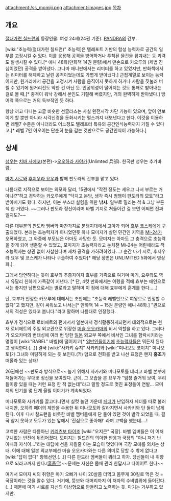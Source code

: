 attachment:/ss_momiji.png
attachment:images.jpg
[[목차]]
== 개요 ==
[[절대가련 칠드런]]의 등장인물. 여성 24세(24권 기준). [[PANDRA]]의 간부.

[wiki:"초능력(절대가련 칠드런)" 초능력]은 텔레포트 기반의 합성 능력자로 공간의 일부를 고정시킬 수 있다. 이를 응용해 공격을 방어하거나 투척된 물건을 튕겨내는 등 괴력도 발생시킬 수 있다.[* 애니 48화(만화책 14권 분량)에서 맨손으로 카오루의 (제법 진심이었던) 공격을 받아냈다. 그나마 애니판에서는 리미터를 하고 있었지만, 만화책에서는 리미터를 해제하고 날린 공격이었는데도 가볍게 받아냈다.] 근접계열로 보이는 능력이지만, 원거리에서 공간을 고정시켜 사람을 움직이지 못하게 하거나 사람을 짓눌러 버릴 수 있기에 원거리전도 약한 건 아닌 듯. 인공위성이 떨어지는 것도 통째로 받아내는 걸로 볼 때,[* 충격이 워낙 강해서 본인도 기절해 버렸지만, 거의 완벽하게 받아냈다.] 방어력 쪽으로는 거의 독보적인 듯 하다.

항상 끼고 다니는 고글 비슷한 선글라스는 사실 완전시각 차단 기능이 있으며, 앞이 안보이게 할 뿐만 아니라 시각신경을 둔화시키는 펄스까지 내보낸다고 한다. 이것을 이용하면 레벨7 수준은 아니더라도 어느정도 텔레포터 특유의 공간인식능력까지 가질 수 있다고.[* 레벨 7인 아오이는 단순히 눈을 감는 것만으로도 공간인식이 가능하다.]

== 상세 ==
[[성우]]는 [[치바 사에코]](본편)->[[오오하라 사야카]](Unlimted 兵部). 한국판 성우는 추가바람.

[[마기 시로]]와 [[후지우라 요우]]과 함께 판도라의 간부를 맡고 있다.

나름대로 지적으로 보이는 외모와 달리, 15권에서 "작전 정도는 세우고 나서 부르는 거 아냐!?"하고 경악하는 카오루에게 "닥치고 본방, 생각 즉시 범행이 판도라의 모토"라고 받아치기도 했다. 하지만, 이는 부스터 실험을 위한 '''낚시.''' 일부로 밀리는 척 & 그냥 부른 척 한 거였다. ~~그러나 판도라 정신이라며 바벨 기지로 쳐들어간 걸 보면 어쩌면 진짜일지도?~~

다른 대부분의 판도라 멤버와 마찬가지로 분쟁지대에서 고아가 되어 [[효부 쿄스케]]에게 구출되었다. 본래는 초능력자가 아니었던듯 하나 모미지가 살던 민간인 지역을 [[Mi-24]]가 오폭하였고, 그 와중에 부모님은 아마도 사망한 듯. 모미지는 아마도 그 충격으로 초능력을 갖게 되어 생존할 수 있었고, 모미지가 초능력자라고 눈치챈 Mi-24는 어린애라도 적 초능력자는 상관 없이 사살한다며 재차 공격을 가하려하였다. 그 순간 마기 시로, 후지우라 요우 및 쿄스케가 나타나 구출하여 주었다[* 해당 장면은 UNLIMITED 5화에서 영상화.].

그래서 당연하다는 듯이 효부의 추종자이자 효부를 가족으로 여기며 마기, 요우와도 역시 유달리 친하게 가족같이 지낸다. [* 단, 4컷 만화에서는 어렸을 적에 효부는 애인으로서는 좋지만 남편으로서는 별로라고 말하며 이 점에 대해 효부에게 훈계를 한다.....]

단, 효부가 인정한 카오루에 대해서는 초반에는 "초능력 레벨만으로 여왕으로 인정할 수 없다"고 했지만, 같이 싸워보고 나서는[* 만화책 14 ~ 15권 분량인 애니 48화.] "퀸으로서의 적성은 있다고 봅니다."라고 말하며 나름대로 인정했다.

효부가 정식으로 로비에트의 편에서서 일본에서 정식활동하게되면서 대외적으로는 현재 로비에트의 주일 외교관으로 위장한 [[머슬 오오카마]]의 비서 역할을 하고 있다. 그러다가 오오카마의 변태성에 여러 번 당한 [[일본]] 외교부 쪽에서 비서인 그녀를 함락시키라는 명령이 [wiki:"BABEL" 바벨]에 떨어지고[* [[일반인]]들이기에 [[초능력자]]들은 뭐든지 된다고 생각한다.(...)] 결국 [wiki:"사카키 슈지" 사카키]와 [wiki:"미나모토 코이치" 미나모토]가 그녀와 미팅하게 되는 듯 보인다.(?!) 덤으로 전화를 받고 나선 표정은 왠지 '''홍조'''가 떠올라 있는 상태!

26권에선 ~~판도라 방식으로~~ 놀기 위해서 사카키와 미나모토를 데리고 바벨 본부에 쳐들어가는 무대뽀 정신을 보여줬다. 근데, 그 모습을 본 요우가 "엄청 즐거워 보여, 우리들이랑 있을 때는 저런 표정 한 적 없는데"라고 말할 정도로 멋진 표정들이 연발... 모미지의 인기를 몇 단계 올릴 이야기가 계속되었다.

미나모토와 사카키를 끌고다니면서 실컷 놀던 가운데 [[페더]]가 난입하자 페더를 따로 불러내지만, 오히려 페더의 제안을 수용한 뒤 미나모토와 갈라지면서 사카키와 단 둘이 남게 된다. 이후 다시 칠드런을 비롯한 바벨 멤버들에게 단 둘이 있던 것이 발각 되었을 때, 결국 참지 못하고 모두가 있는 앞에서 '진심으로 좋아해!' 라며 고백을 했는데....!

고백한 사람은 다름아닌 [[키리츠보 타이조]] [wiki:"오지콘" 국장]. 바벨 멤버들은 이 어처구니없는 반전에 뒤집어졌다. 모미지는 칠드런의 의아한 반응과 국장의 "아니 저기 난 아내와 자식이..."라는 대답에 선을 지킬줄 아는 모습이 멋있다며 국장 모에를 외치는 상태. 이에 대해 일본 외교부에선 머슬 오오카마와는 다른 의미로 당할 수 밖에 없다고 [wiki:"답이 없다" 항복선언.(...)] 다른 판도라 멤버들이 뭐라고 하자. 당신들이 내 취향으로 되라고까지 한다.([[흠좀무]])~~문제는 자신은 몸매 관리 한답시고 다이어트 한다~~ 

여기서 모미지 씨의 취향은 마기 오빠가 나이 20살쯤 더먹고 몸무게 30킬로 먹은 것 = 국장이라는 것을 알수 있다.  거기에, 뚱보와 대머리까지 이 처자의 수비범위에 들어간다.(...)  때문에 마기 시로를 자신의 이상형으로 만들려고 노력하는 듯. 마기는 거부하고 있지만.
